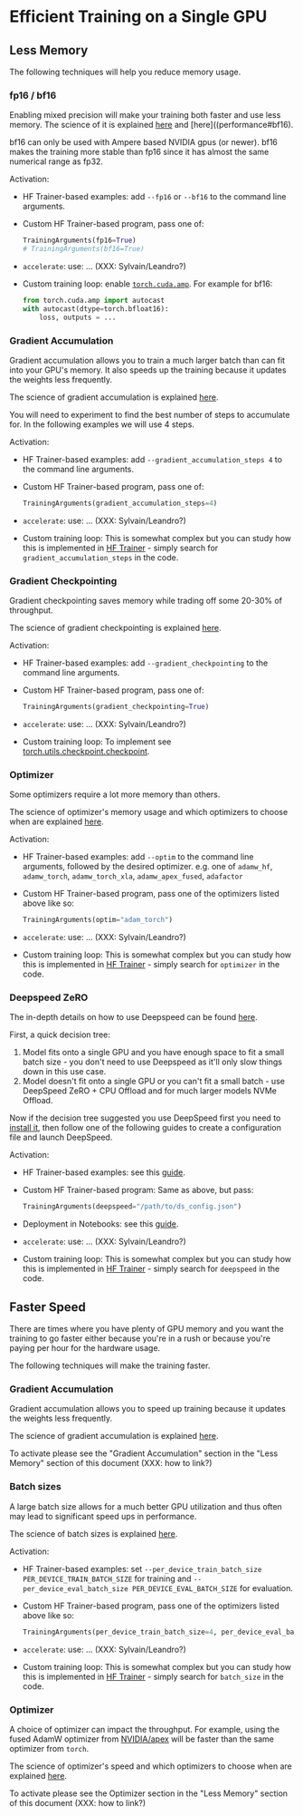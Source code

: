 <!--Copyright 2020 The HuggingFace Team. All rights reserved.

Licensed under the Apache License, Version 2.0 (the "License"); you may not use this file except in compliance with
the License. You may obtain a copy of the License at

http://www.apache.org/licenses/LICENSE-2.0

Unless required by applicable law or agreed to in writing, software distributed under the License is distributed on
an "AS IS" BASIS, WITHOUT WARRANTIES OR CONDITIONS OF ANY KIND, either express or implied. See the License for the
-->

# Efficient Training on a Single GPU



## Less Memory

The following techniques will help you reduce memory usage.

### fp16 / bf16

Enabling mixed precision will make your training both faster and use less memory. The science of it is explained [here](performance#fp16) and [here]((performance#bf16).

bf16 can only be used with Ampere based NVIDIA gpus (or newer). bf16 makes the training more stable than fp16 since it has almost the same numerical range as fp32.

Activation:

- HF Trainer-based examples: add `--fp16` or `--bf16` to the command line arguments.
- Custom HF Trainer-based program, pass one of:

    ```python
    TrainingArguments(fp16=True)
    # TrainingArguments(bf16=True)
    ```
- `accelerate`:  use: ... (XXX: Sylvain/Leandro?)

- Custom training loop: enable [`torch.cuda.amp`](https://pytorch.org/docs/stable/amp.html). For example for bf16:

    ```python
    from torch.cuda.amp import autocast
    with autocast(dtype=torch.bfloat16):
        loss, outputs = ...
    ```


### Gradient Accumulation

Gradient accumulation allows you to train a much larger batch than can fit into your GPU's memory. It also speeds up the training because it updates the weights less frequently.

The science of gradient accumulation is explained [here](performance#gradient-accumulation).

You will need to experiment to find the best number of steps to accumulate for. In the following examples we will use 4 steps.

Activation:

- HF Trainer-based examples: add `--gradient_accumulation_steps 4` to the command line arguments.
- Custom HF Trainer-based program, pass one of:

    ```python
    TrainingArguments(gradient_accumulation_steps=4)
    ```
- `accelerate`:  use: ... (XXX: Sylvain/Leandro?)

- Custom training loop: This is somewhat complex but you can study how this is implemented in [HF Trainer](
https://github.com/huggingface/transformers/blob/master/src/transformers/trainer.py) - simply search for `gradient_accumulation_steps` in the code.


### Gradient Checkpointing

Gradient checkpointing saves memory while trading off some 20-30% of throughput.

The science of gradient checkpointing is explained [here](performance#gradient-checkpointing).

Activation:

- HF Trainer-based examples: add `--gradient_checkpointing` to the command line arguments.
- Custom HF Trainer-based program, pass one of:

    ```python
    TrainingArguments(gradient_checkpointing=True)
    ```
- `accelerate`:  use: ... (XXX: Sylvain/Leandro?)

- Custom training loop: To implement see [torch.utils.checkpoint.checkpoint](https://pytorch.org/docs/stable/checkpoint.html).



### Optimizer

Some optimizers require a lot more memory than others.

The science of optimizer's memory usage and which optimizers to choose when are explained [here](performance#optimizer).


Activation:

- HF Trainer-based examples: add `--optim` to the command line arguments, followed by the desired optimizer. e.g. one of `adamw_hf`, `adamw_torch`, `adamw_torch_xla`, `adamw_apex_fused`, `adafactor`
- Custom HF Trainer-based program, pass one of the optimizers listed above like so:

    ```python
    TrainingArguments(optim="adam_torch")
    ```
- `accelerate`:  use: ... (XXX: Sylvain/Leandro?)

- Custom training loop: This is somewhat complex but you can study how this is implemented in [HF Trainer](
https://github.com/huggingface/transformers/blob/master/src/transformers/trainer.py) - simply search for `optimizer` in the code.


### Deepspeed ZeRO

The in-depth details on how to use Deepspeed can be found [here](main_classes/deepspeed).

First, a quick decision tree:

1. Model fits onto a single GPU and you have enough space to fit a small batch size - you don't need to use Deepspeed as it'll only slow things down in this use case.
2. Model doesn't fit onto a single GPU or you can't fit a small batch - use DeepSpeed ZeRO + CPU Offload and for much larger models NVMe Offload.

Now if the decision tree suggested you use DeepSpeed first you need to [install it](main_classes/deepspeed#installation), then follow one of the following guides to create a configuration file and launch DeepSpeed.

Activation:

- HF Trainer-based examples: see this [guide](main_classes/deepspeed#deployment-with-one-gpu).
- Custom HF Trainer-based program: Same as above, but pass:

    ```python
    TrainingArguments(deepspeed="/path/to/ds_config.json")
    ```
- Deployment in Notebooks: see this [guide](main_classes/deepspeed#deployment-in-notebooks).

- `accelerate`:  use: ... (XXX: Sylvain/Leandro?)

- Custom training loop: This is somewhat complex but you can study how this is implemented in [HF Trainer](
https://github.com/huggingface/transformers/blob/master/src/transformers/trainer.py) - simply search for `deepspeed` in the code.






## Faster Speed

There are times where you have plenty of GPU memory and you want the training to go faster either because you're in a rush or because you're paying per hour for the hardware usage.

The following techniques will make the training faster.


### Gradient Accumulation

Gradient accumulation allows you to speed up training because it updates the weights less frequently.

The science of gradient accumulation is explained [here](performance#gradient-accumulation).

To activate please see the "Gradient Accumulation" section in the "Less Memory" section of this document (XXX: how to link?)


### Batch sizes

A large batch size allows for a much better GPU utilization and thus often may lead to significant speed ups in performance.

The science of batch sizes is explained [here](performance#batch-sizes).

Activation:

- HF Trainer-based examples: set `--per_device_train_batch_size PER_DEVICE_TRAIN_BATCH_SIZE` for training and `--per_device_eval_batch_size PER_DEVICE_EVAL_BATCH_SIZE` for evaluation.

- Custom HF Trainer-based program, pass one of the optimizers listed above like so:

    ```python
    TrainingArguments(per_device_train_batch_size=4, per_device_eval_batch_size=4)
    ```
- `accelerate`:  use: ... (XXX: Sylvain/Leandro?)

- Custom training loop: This is somewhat complex but you can study how this is implemented in [HF Trainer](
https://github.com/huggingface/transformers/blob/master/src/transformers/trainer.py) - simply search for `batch_size` in the code.



### Optimizer

A choice of optimizer can impact the throughput. For example, using the fused AdamW optimizer from  [NVIDIA/apex](https://github.com/NVIDIA/apex) will be faster than the same optimizer from `torch`.

The science of optimizer's speed and which optimizers to choose when are explained [here](performance#optimizer).

To activate please see the Optimizer section in the "Less Memory" section of this document (XXX: how to link?)
